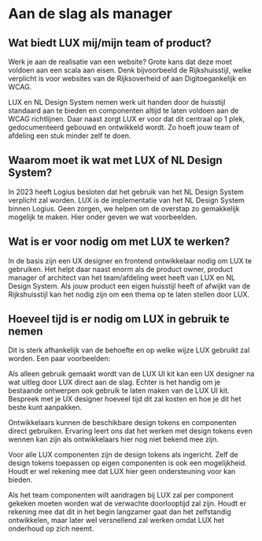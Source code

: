 
<Meta title="LUX/Aan de slag/Managers" />

# Aan de slag als manager

## Wat biedt LUX mij/mijn team of product?

Werk je aan de realisatie van een website? Grote kans dat deze moet voldoen aan een scala aan eisen. Denk bijvoorbeeld de Rijkshuisstijl, welke verplicht is voor websites van de Rijksoverheid of aan Digitoegankelijk en WCAG.

LUX en NL Design System nemen werk uit handen door de huisstijl standaard aan te bieden en componenten altijd te laten voldoen aan de WCAG richtlijnen. Daar naast zorgt LUX er voor dat dit centraal op 1 plek, gedocumenteerd gebouwd en ontwikkeld wordt. Zo hoeft jouw team of afdeling een stuk minder zelf te doen.

## Waarom moet ik wat met LUX of NL Design System?

In 2023 heeft Logius besloten dat het gebruik van het NL Design System verplicht zal worden. LUX is de implementatie van het NL Design System binnen Logius.
Geen zorgen, we helpen om de overstap zo gemakkelijk mogelijk te maken. Hier onder geven we wat voorbeelden.

## Wat is er voor nodig om met LUX te werken?

In de basis zijn een UX designer en frontend ontwikkelaar nodig om LUX te gebruiken. Het helpt daar naast enorm als de product owner, product manager of architect van het team/afdeling weet heeft van LUX en NL Design System.
Als jouw product een eigen huisstijl heeft of afwijkt van de Rijkshuisstijl kan het nodig zijn om een thema op te laten stellen door LUX.

## Hoeveel tijd is er nodig om LUX in gebruik te nemen

Dit is sterk afhankelijk van de behoefte en op welke wijze LUX gebruikt zal worden. Een paar voorbeelden:

Als alleen gebruik gemaakt wordt van de LUX UI kit kan een UX designer na wat uitleg door LUX direct aan de slag. Echter is het handig om je bestaande ontwerpen ook gebruik te laten maken van de LUX UI kit. Bespreek met je UX designer hoeveel tijd dit zal kosten en hoe je dit het beste kunt aanpakken.

Ontwikkelaars kunnen de beschikbare design tokens en componenten direct gebruiken. Ervaring leert ons dat het werken met design tokens even wennen kan zijn als ontwikkelaars hier nog niet bekend mee zijn.

Voor alle LUX componenten zijn de design tokens als ingericht. Zelf de design tokens toepassen op eigen componenten is ook een mogelijkheid. Houdt er wel rekening mee dat LUX hier geen ondersteuning voor kan bieden.

Als het team componenten wilt aandragen bij LUX zal per component gekeken moeten worden wat de verwachte doorlooptijd zal zijn. Houdt er rekening mee dat dit in het begin langzamer gaat dan het zelfstandig ontwikkelen, maar later wel versnellend zal werken omdat LUX het onderhoud op zich neemt.
